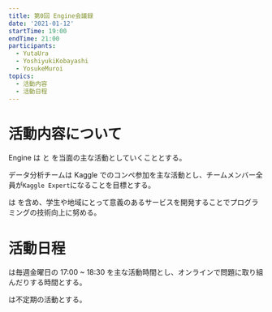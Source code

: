 ```yaml
---
title: 第0回 Engine会議録
date: '2021-01-12'
startTime: 19:00
endTime: 21:00
participants:
  - YutaUra
  - YoshiyukiKobayashi
  - YosukeMuroi
topics:
  - 活動内容
  - 活動日程
---
```


# 活動内容について

Engine は <team name="DataAnalitics"/> と <team name="WebDev"/> を当面の主な活動としていくこととする。

データ分析チームは Kaggle でのコンペ参加を主な活動とし、チームメンバー全員が`Kaggle Expert`になることを目標とする。

<team name="WebDev" /> は <portfolio name="ycu-schedule" /> を含め、学生や地域にとって意義のあるサービスを開発することでプログラミングの技術向上に努める。

# 活動日程

<team name="DataAnalitics" /> は毎週金曜日の 17:00 ~ 18:30 を主な活動時間とし、オンラインで問題に取り組んだりする時間とする。

<team name="WebDev" /> は不定期の活動とする。
